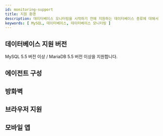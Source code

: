 ```yaml
---
id: monitoring-support
title: 지원 환경
description: 데이터베이스 모니터링을 시작하기 전에 지원하는 데이터베이스 종류에 대해서 알아보세요.
keywords: [ MySQL, 데이터베이스, 데이터베이스 모니터링 ]
---
```



<Desc name='MySQL' />

## 데이터베이스 지원 버전

MySQL 5.5 버전 이상 / MariaDB 5.5 버전 이상을 지원합니다.


<DBsupportNote />


<DBAgentSpec level={2} />

## 에이전트 구성


<Dbsupportenvagentconstruction />  

## 방화벽


<Proxy /> 

## 브라우저 지원


<Supportedbrowser />

## 모바일 앱


<Mobileapp />  